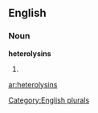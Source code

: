 
==English==

===Noun===
'''heterolysins'''

# {{plural of|[[heterolysin]]}}

[[Category:English plurals]]

[[ar:heterolysins]]